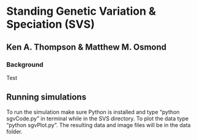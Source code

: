 # Standing Genetic Variation & Speciation (SVS)
## Ken A. Thompson & Matthew M. Osmond

### Background

Test

## Running simulations
To run the simulation make sure Python is installed and type "python sgvCode.py" in terminal while in the SVS directory. To plot the data type "python sgvPlot.py". The resulting data and image files will be in the data folder. 
